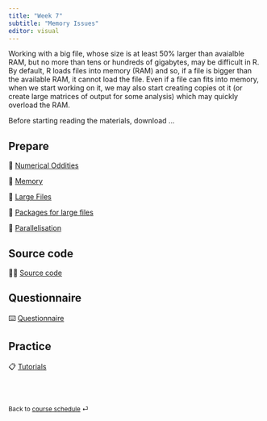 ```yaml
---
title: "Week 7"
subtitle: "Memory Issues"
editor: visual
---
```


Working with a big file, whose size is at least $50\%$ larger than avaialble RAM, but no more than tens or hundreds of gigabytes, may be difficult in R. By default, R loads files into memory (RAM) and so, if a file is bigger than the available RAM, it cannot load the file. Even if a file can fits into memory, when we start working on it, we may also start creating copies ot it (or create large matrices of output for some analysis) which may quickly overload the RAM.

Before starting reading the materials, download ...

## Prepare

📖 [Numerical Oddities](/contents/week-7/01_numerical_oddities.qmd)

📖 [Memory](/contents/week-7/02_memory.qmd)

📖 [Large Files](/contents/week-7/03_large_files.qmd)

📖 [Packages for large files](/contents/week-7/04_packages_large_files.qmd)

📖 [Parallelisation](/contents/week-7/05_parallelisation.qmd)

## Source code

🧑‍💻 [Source code](/contents/week-7/source/all_code_chunks.R)

## Questionnaire

⌨️ [Questionnaire](/questionnaire/qcm-week-7.qmd)

## Practice

📋 [Tutorials](/labs/lab-week-7.qmd)

<br><br>

::: {style="font-size: 0.875em;"}
Back to [course schedule](/ "Course schedule") ⏎
:::